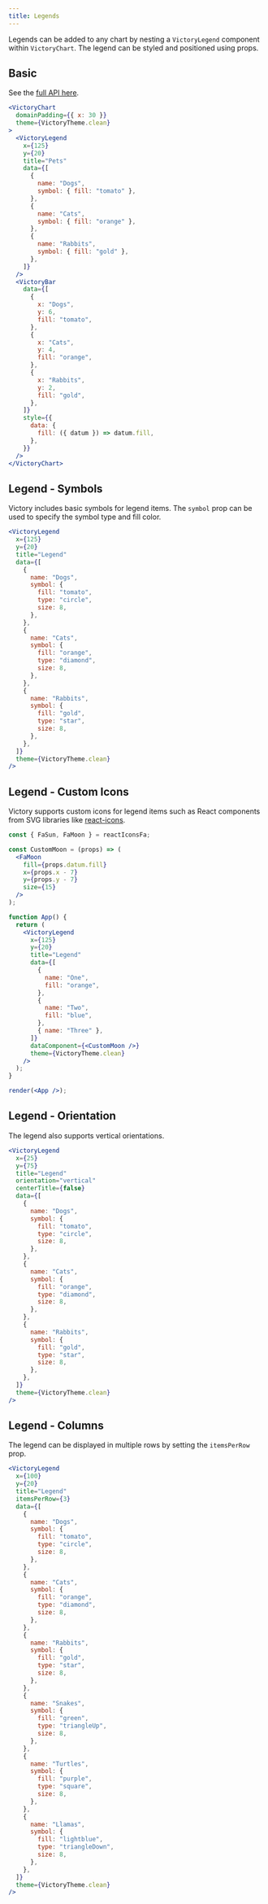 ```yaml
---
title: Legends
---
```


Legends can be added to any chart by nesting a `VictoryLegend` component within `VictoryChart`. The legend can be styled and positioned using props.

## Basic

See the [full API here](/docs/api/victory-legend).

```jsx live
<VictoryChart
  domainPadding={{ x: 30 }}
  theme={VictoryTheme.clean}
>
  <VictoryLegend
    x={125}
    y={20}
    title="Pets"
    data={[
      {
        name: "Dogs",
        symbol: { fill: "tomato" },
      },
      {
        name: "Cats",
        symbol: { fill: "orange" },
      },
      {
        name: "Rabbits",
        symbol: { fill: "gold" },
      },
    ]}
  />
  <VictoryBar
    data={[
      {
        x: "Dogs",
        y: 6,
        fill: "tomato",
      },
      {
        x: "Cats",
        y: 4,
        fill: "orange",
      },
      {
        x: "Rabbits",
        y: 2,
        fill: "gold",
      },
    ]}
    style={{
      data: {
        fill: ({ datum }) => datum.fill,
      },
    }}
  />
</VictoryChart>
```

## Legend - Symbols

Victory includes basic symbols for legend items. The `symbol` prop can be used to specify the symbol type and fill color.

```jsx live
<VictoryLegend
  x={125}
  y={20}
  title="Legend"
  data={[
    {
      name: "Dogs",
      symbol: {
        fill: "tomato",
        type: "circle",
        size: 8,
      },
    },
    {
      name: "Cats",
      symbol: {
        fill: "orange",
        type: "diamond",
        size: 8,
      },
    },
    {
      name: "Rabbits",
      symbol: {
        fill: "gold",
        type: "star",
        size: 8,
      },
    },
  ]}
  theme={VictoryTheme.clean}
/>
```

## Legend - Custom Icons

Victory supports custom icons for legend items such as React components from SVG libraries like [react-icons](https://react-icons.github.io/react-icons/).

```jsx live noInline
const { FaSun, FaMoon } = reactIconsFa;

const CustomMoon = (props) => (
  <FaMoon
    fill={props.datum.fill}
    x={props.x - 7}
    y={props.y - 7}
    size={15}
  />
);

function App() {
  return (
    <VictoryLegend
      x={125}
      y={20}
      title="Legend"
      data={[
        {
          name: "One",
          fill: "orange",
        },
        {
          name: "Two",
          fill: "blue",
        },
        { name: "Three" },
      ]}
      dataComponent={<CustomMoon />}
      theme={VictoryTheme.clean}
    />
  );
}

render(<App />);
```

## Legend - Orientation

The legend also supports vertical orientations.

```jsx live
<VictoryLegend
  x={25}
  y={75}
  title="Legend"
  orientation="vertical"
  centerTitle={false}
  data={[
    {
      name: "Dogs",
      symbol: {
        fill: "tomato",
        type: "circle",
        size: 8,
      },
    },
    {
      name: "Cats",
      symbol: {
        fill: "orange",
        type: "diamond",
        size: 8,
      },
    },
    {
      name: "Rabbits",
      symbol: {
        fill: "gold",
        type: "star",
        size: 8,
      },
    },
  ]}
  theme={VictoryTheme.clean}
/>
```

## Legend - Columns

The legend can be displayed in multiple rows by setting the `itemsPerRow` prop.

```jsx live
<VictoryLegend
  x={100}
  y={20}
  title="Legend"
  itemsPerRow={3}
  data={[
    {
      name: "Dogs",
      symbol: {
        fill: "tomato",
        type: "circle",
        size: 8,
      },
    },
    {
      name: "Cats",
      symbol: {
        fill: "orange",
        type: "diamond",
        size: 8,
      },
    },
    {
      name: "Rabbits",
      symbol: {
        fill: "gold",
        type: "star",
        size: 8,
      },
    },
    {
      name: "Snakes",
      symbol: {
        fill: "green",
        type: "triangleUp",
        size: 8,
      },
    },
    {
      name: "Turtles",
      symbol: {
        fill: "purple",
        type: "square",
        size: 8,
      },
    },
    {
      name: "Llamas",
      symbol: {
        fill: "lightblue",
        type: "triangleDown",
        size: 8,
      },
    },
  ]}
  theme={VictoryTheme.clean}
/>
```
